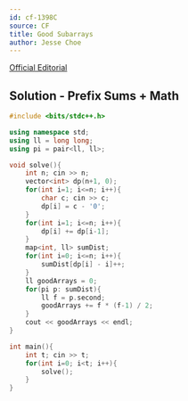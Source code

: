 ```yaml
---
id: cf-1398C
source: CF
title: Good Subarrays
author: Jesse Choe
---
```

[Official Editorial](https://codeforces.com/blog/entry/81506)

<LanguageSection>

<CPPSection>

## Solution - Prefix Sums + Math

```cpp
#include <bits/stdc++.h>

using namespace std;
using ll = long long;
using pi = pair<ll, ll>;

void solve(){
    int n; cin >> n;
    vector<int> dp(n+1, 0);
    for(int i=1; i<=n; i++){
        char c; cin >> c;
        dp[i] = c - '0';
    }
    for(int i=1; i<=n; i++){
        dp[i] += dp[i-1];
    }
    map<int, ll> sumDist;
    for(int i=0; i<=n; i++){
        sumDist[dp[i] - i]++;
    }
    ll goodArrays = 0;
    for(pi p: sumDist){
        ll f = p.second;
        goodArrays += f * (f-1) / 2;
    }
    cout << goodArrays << endl;
}

int main(){
    int t; cin >> t;
    for(int i=0; i<t; i++){
        solve();
    }
}
```

</CPPSection>

</LanguageSection>
